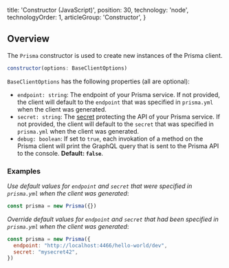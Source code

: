 
  title: 'Constructor (JavaScript)',
  position: 30,
  technology: 'node',
  technologyOrder: 1,
  articleGroup: 'Constructor',
}

## Overview

The `Prisma` constructor is used to create new instances of the Prisma client.

```js
constructor(options: BaseClientOptions)
```

`BaseClientOptions` has the following properties (all are optional):

- `endpoint: string`: The endpoint of your Prisma service. If not provided, the client will default to the `endpoint` that was specified in `prisma.yml` when the client was generated. 
- `secret: string`: The [secret](5cy7#secret-optional) protecting the API of your Prisma service. If not provided, the client will default to the `secret` that was specified in `prisma.yml` when the client was generated. 
- `debug: boolean`: If set to `true`, each invokation of a method on the Prisma client will print the GraphQL query that is sent to the Prisma API to the console. **Default: `false`**.

### Examples

_Use default values for `endpoint` and `secret` that were specified in `prisma.yml` when the client was generated_:

```js
const prisma = new Prisma({})
```

_Override default values for `endpoint` and `secret` that had been specified in `prisma.yml` when the client was generated_:

```js
const prisma = new Prisma({ 
  endpoint: "http://localhost:4466/hello-world/dev",
  secret: "mysecret42",
})
```
